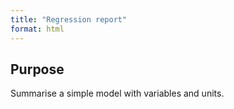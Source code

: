```yaml
---
title: "Regression report"
format: html
---
```


## Purpose
Summarise a simple model with variables and units.
